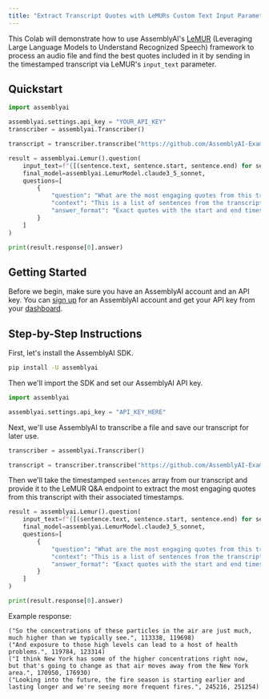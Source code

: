 ```yaml
---
title: "Extract Transcript Quotes with LeMURs Custom Text Input Parameter"
---
```


This Colab will demonstrate how to use AssemblyAI's [LeMUR](https://www.assemblyai.com/blog/lemur/) (Leveraging Large Language Models to Understand Recognized Speech) framework to process an audio file and find the best quotes included in it by sending in the timestamped transcript via LeMUR's `input_text` parameter.

## Quickstart

```python
import assemblyai

assemblyai.settings.api_key = "YOUR_API_KEY"
transcriber = assemblyai.Transcriber()

transcript = transcriber.transcribe("https://github.com/AssemblyAI-Examples/audio-examples/raw/main/20230607_me_canadian_wildfires.mp3")

result = assemblyai.Lemur().question(
    input_text=f"{[(sentence.text, sentence.start, sentence.end) for sentence in transcript.get_sentences()]}",
    final_model=assemblyai.LemurModel.claude3_5_sonnet,
    questions=[
        {
            "question": "What are the most engaging quotes from this transcript?",
            "context": "This is a list of sentences from the transcript, with each sentence having a start and end timestamp in milliseconds.",
            "answer_format": "Exact quotes with the start and end timestamp of each sentence."
        }
    ]
)

print(result.response[0].answer)
```

## Getting Started

Before we begin, make sure you have an AssemblyAI account and an API key. You can [sign up](https://www.assemblyai.com/dashboard/signup/) for an AssemblyAI account and get your API key from your [dashboard](https://www.assemblyai.com/app/account).

## Step-by-Step Instructions

First, let's install the AssemblyAI SDK.

```bash
pip install -U assemblyai
```

Then we'll import the SDK and set our AssemblyAI API key.

```python
import assemblyai

assemblyai.settings.api_key = "API_KEY_HERE"
```

Next, we'll use AssemblyAI to transcribe a file and save our transcript for later use.

```python
transcriber = assemblyai.Transcriber()

transcript = transcriber.transcribe("https://github.com/AssemblyAI-Examples/audio-examples/raw/main/20230607_me_canadian_wildfires.mp3")
```

Then we'll take the timestamped `sentences` array from our transcript and provide it to the LeMUR Q&A endpoint to extract the most engaging quotes from this transcript with their associated timestamps.

```python
result = assemblyai.Lemur().question(
    input_text=f"{[(sentence.text, sentence.start, sentence.end) for sentence in transcript.get_sentences()]}",
    final_model=assemblyai.LemurModel.claude3_5_sonnet,
    questions=[
        {
            "question": "What are the most engaging quotes from this transcript?",
            "context": "This is a list of sentences from the transcript, with each sentence having a start and end timestamp in milliseconds.",
            "answer_format": "Exact quotes with the start and end timestamp of each sentence."
        }
    ]
)

print(result.response[0].answer)
```

Example response:

```
("So the concentrations of these particles in the air are just much, much higher than we typically see.", 113338, 119698)
("And exposure to those high levels can lead to a host of health problems.", 119784, 123314)
("I think New York has some of the higher concentrations right now, but that's going to change as that air moves away from the New York area.", 170950, 176930)
("Looking into the future, the fire season is starting earlier and lasting longer and we're seeing more frequent fires.", 245216, 251254)
```
